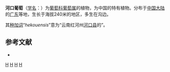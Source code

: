 {{Speciesbox 
| taxon = Vitis hekouensis
| authority = [[李朝銮|C. L. Li]], 1996
}}
'''河口葡萄'''（[[学名|学名]]：{{lang|la|''Vitis hekouensis''}}）为[[葡萄科|葡萄科]][[葡萄属|葡萄属]]的植物，为中国的特有植物。分布于[[中国大陆|中国大陆]]的[[广东|广东]]等地，生长于海拔240米的地区，多生在沟边。

其[[种加词|种加词]]“''hekouensis''”意为“云南红河州[[河口县|河口县]]的”。

== 参考文献 ==
<div class="references-small">
* {{cite web| url =http://www.bioinfo.cn/db05/KmzwSpecies.php?action=view&id=23958| title =河口葡萄| work =《中国高等植物数据库全库》| publisher =中国科学院微生物研究所| author =昆明植物研究所| accessdate =2009-02-25| deadurl =yes| archiveurl =https://web.archive.org/web/20160305104351/http://www.bioinfo.cn/db05/KmzwSpecies.php?action=view&id=23958| archivedate =2016-03-05}}
</div>

{{Vitis}}
{{Taxonbar|from=Q11141839}}

[[Category:葡萄属|H]]
[[Category:中國特有植物|H]]
[[Category:广东植物|H]]
[[Category:1996年描述的植物|H]]